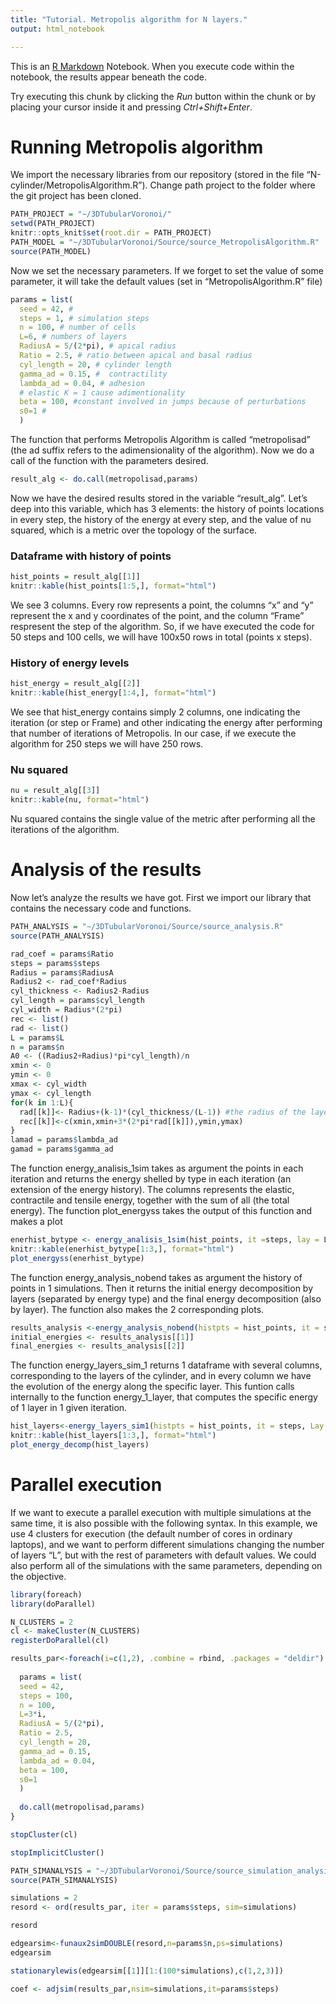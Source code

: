---
title: "Tutorial. Metropolis algorithm for N layers."
output: html_notebook

---

This is an [R Markdown](http://rmarkdown.rstudio.com) Notebook. When you execute code within the notebook, the results appear beneath the code. 

Try executing this chunk by clicking the *Run* button within the chunk or by placing your cursor inside it and pressing *Ctrl+Shift+Enter*. 

 
# Running Metropolis algorithm
 
We import the necessary libraries from our repository (stored in the file "N-cylinder/MetropolisAlgorithm.R"). Change path project to the folder where 
the git project has been cloned.
```{r message=FALSE, warning=FALSE, include=FALSE}
PATH_PROJECT = "∼/3DTubularVoronoi/"
setwd(PATH_PROJECT)
knitr::opts_knit$set(root.dir = PATH_PROJECT)
PATH_MODEL = "∼/3DTubularVoronoi/Source/source_MetropolisAlgorithm.R"
source(PATH_MODEL)
```

Now we set the necessary parameters. If we forget to set the value of some parameter, it will take the default values (set in "MetropolisAlgorithm.R" file)
```{r}
params = list(
  seed = 42, # 
  steps = 1, # simulation steps
  n = 100, # number of cells
  L=6, # numbers of layers
  RadiusA = 5/(2*pi), # apical radius
  Ratio = 2.5, # ratio between apical and basal radius 
  cyl_length = 20, # cylinder length
  gamma_ad = 0.15, #  contractility
  lambda_ad = 0.04, # adhesion 
  # elastic K = 1 cause adimentionality
  beta = 100, #constant involved in jumps because of perturbations
  s0=1 # 
  )
```

The function that performs Metropolis Algorithm is called "metropolisad" (the ad suffix refers to the adimensionality of the algorithm). Now we do a call of the function with the parameters desired.
```{r}
result_alg <- do.call(metropolisad,params)
```

Now we have the desired results stored in the variable "result_alg". Let's deep into this variable, which has 3 elements: the history of points locations in every step, the history of the energy at every step, and the value of nu squared, which is a metric over the topology of the surface.

### Dataframe with history of points

```{r}
hist_points = result_alg[[1]]
knitr::kable(hist_points[1:5,], format="html")
```


We see 3 columns. Every row represents a point, the columns "x" and "y"
represent the x and y coordinates of the point, and the column "Frame" 
respresent the step of the algorithm. So, if we have executed the code for 
50 steps and 100 cells, we will have 100x50 rows in total (points x steps).

### History of energy levels

```{r}
hist_energy = result_alg[[2]]
knitr::kable(hist_energy[1:4,], format="html")
```

We see that hist_energy contains simply 2 columns, one indicating the iteration 
(or step or Frame) and other indicating the energy after performing that number 
of iterations of Metropolis. In our case, if we execute the algorithm for 250 
steps we will have 250 rows.

### Nu squared

```{r}
nu = result_alg[[3]]
knitr::kable(nu, format="html")
```

Nu squared contains the single value of the metric after performing all the iterations of the algorithm.





# Analysis of the results

Now let's analyze the results we have got. First we import our library that contains the necessary code and functions.

```{r,include=FALSE}
PATH_ANALYSIS = "∼/3DTubularVoronoi/Source/source_analysis.R"
source(PATH_ANALYSIS)
```

```{r}
rad_coef = params$Ratio
steps = params$steps
Radius = params$RadiusA
Radius2 <- rad_coef*Radius
cyl_thickness <- Radius2-Radius
cyl_length = params$cyl_length
cyl_width = Radius*(2*pi)
rec <- list()
rad <- list()
L = params$L
n = params$n
A0 <- ((Radius2+Radius)*pi*cyl_length)/n
xmin <- 0
ymin <- 0
xmax <- cyl_width
ymax <- cyl_length
for(k in 1:L){
  rad[[k]]<- Radius+(k-1)*(cyl_thickness/(L-1)) #the radius of the layer k
  rec[[k]]<-c(xmin,xmin+3*(2*pi*rad[[k]]),ymin,ymax)
}
lamad = params$lambda_ad
gamad = params$gamma_ad
```


The function energy_analisis_1sim  takes as argument the points in each iteration and returns the energy shelled by type in each iteration (an extension of the energy history). The columns represents the elastic, contractile and tensile energy, together with the sum of all (the total energy). The function plot_energyss takes the output of this function and makes a plot

```{r}
enerhist_bytype <- energy_analisis_1sim(hist_points, it =steps, lay = L, n = n)
knitr::kable(enerhist_bytype[1:3,], format="html")
plot_energyss(enerhist_bytype)
```


The function energy_analysis_nobend takes as argument the history of points in 1 simulations. Then it returns the initial energy decomposition by layers (separated by energy type) and the final energy decomposition (also by layer). The function also makes the 2 corresponding plots.

```{r}

results_analysis <-energy_analysis_nobend(histpts = hist_points, it = steps, n = n, Lay =L)
initial_energies <- results_analysis[[1]]
final_energies <- results_analysis[[2]]
```



The function energy_layers_sim_1 returns 1 dataframe with several columns, corresponding to the layers of the cylinder, and in every column we have the evolution of the energy along the specific layer. This funtion calls internally to the function energy_1_layer, that computes the specific energy of 1 layer in 1 given iteration.

```{r}
hist_layers<-energy_layers_sim1(histpts = hist_points, it = steps, Lay =L, n =n, rect = rec)
knitr::kable(hist_layers[1:3,], format="html")
plot_energy_decomp(hist_layers)
```





# Parallel execution

If we want to execute a parallel execution with multiple simulations at the same
time, it is also possible with the following syntax. In this example, we use
4 clusters for execution (the default number of cores in ordinary laptops),
and we want to perform different simulations changing the number of layers "L",
but with the rest of parameters with default values. We could also perform all 
of the simulations with the same parameters, depending on the objective.

```{r include=FALSE}
library(foreach)
library(doParallel)

N_CLUSTERS = 2
cl <- makeCluster(N_CLUSTERS) 
registerDoParallel(cl)

results_par<-foreach(i=c(1,2), .combine = rbind, .packages = "deldir") %dopar% {
  
  params = list(
  seed = 42,
  steps = 100,
  n = 100,
  L=3*i,
  RadiusA = 5/(2*pi),
  Ratio = 2.5,
  cyl_length = 20,
  gamma_ad = 0.15, 
  lambda_ad = 0.04, 
  beta = 100, 
  s0=1
  )
  
  do.call(metropolisad,params)
}

stopCluster(cl)

stopImplicitCluster()
```



```{r,include=FALSE}
PATH_SIMANALYSIS = "∼/3DTubularVoronoi/Source/source_simulation_analysis.R"
source(PATH_SIMANALYSIS)
```


```{r}
simulations = 2
resord <- ord(results_par, iter = params$steps, sim=simulations)
```


```{r}
resord
```



```{r}
edgearsim<-funaux2simDOUBLE(resord,n=params$n,ps=simulations)
edgearsim
```


```{r}
stationarylewis(edgearsim[[1]][1:(100*simulations),c(1,2,3)])
```



```{r}
coef <- adjsim(results_par,nsim=simulations,it=params$steps)
```




